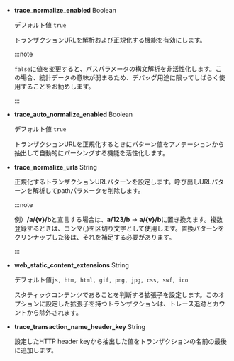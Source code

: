-   **trace_normalize_enabled** <span class='type'>Boolean</span>

    デフォルト値 `true`

    トランザクションURLを解析および正規化する機能を有効にします。

    :::note

    `false`に値を変更すると、パスパラメータの構文解析を非活性化します。この場合、統計データの意味が弱まるため、デバッグ用途に限ってしばらく使用することをお勧めします。

    :::

-   **trace_auto_normalize_enabled** <span class='type'>Boolean</span>

    デフォルト値 `true`

    トランザクションURLを正規化するときにパターン値をアノテーションから抽出して自動的にパーシングする機能を活性化します。

-   **trace_normalize_urls** <span class='type'>String</span>

    正規化するトランザクションURLパターンを設定します。呼び出しURLパターンを解析してpathパラメータを削除します。

    :::note

    例）**/a/{v}/b**と宣言する場合は、**a/123/b** → **a/{v}/b**に置き換えます。複数登録するときは、コンマ(,)を区切り文字として使用します。置換パターンをクリンナップした後は、それを補足する必要があります。

    :::

-   **web_static_content_extensions** <span class='type'>String</span>

    デフォルト値`js, htm, html, gif, png, jpg, css, swf, ico`

    スタティックコンテンツであることを判断する拡張子を設定します。このオプションに設定した拡張子を持つトランザクションは、トレース追跡とカウントから除外されます。

-   **trace_transaction_name_header_key** <span class='type'>String</span>

    設定したHTTP header keyから抽出した値をトランザクションの名前の最後に追加します。
